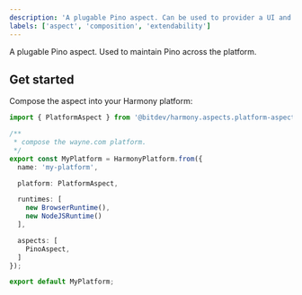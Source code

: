 ```yaml
---
description: 'A plugable Pino aspect. Can be used to provider a UI and API.'
labels: ['aspect', 'composition', 'extendability']
---
```


A plugable Pino aspect. Used to maintain Pino across the platform.

## Get started

Compose the aspect into your Harmony platform:

```ts
import { PlatformAspect } from '@bitdev/harmony.aspects.platform-aspect';

/**
 * compose the wayne.com platform.
 */    
export const MyPlatform = HarmonyPlatform.from({
  name: 'my-platform',

  platform: PlatformAspect,

  runtimes: [
    new BrowserRuntime(),
    new NodeJSRuntime()
  ],

  aspects: [
    PinoAspect,
  ]
});

export default MyPlatform;
```
